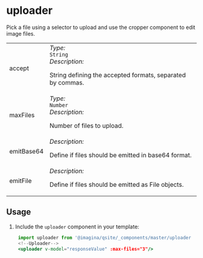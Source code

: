 
# uploader
Pick a file using a selector to upload and use the cropper component to edit image files.

<Tabs>
  <TabItem value="Props" label="Props" default>
    <table>
      <tr>
        <td>accept</td>
        <td>
          <i class="colorGraySpan">Type:</i>
          <br />
          <code>String</code>
          <br />
          <i class="colorGraySpan">Description:</i>
          <br />
          <p>String defining the accepted formats, separated by commas.</p>
        </td>
      </tr>
      <tr>
        <td>maxFiles</td>
        <td>
          <i class="colorGraySpan">Type:</i>
          <br />
          <code>Number</code>
          <br />
          <i class="colorGraySpan">Description:</i>
          <br />
          <p>Number of files to upload.</p>
        </td>
      </tr>
      <tr>
        <td>emitBase64</td>
        <td>
          <i class="colorGraySpan">Description:</i>
          <br />
          <p>Define if files should be emitted in base64 format.</p>
        </td>
      </tr>
      <tr>
        <td>emitFile</td>
        <td>
          <i class="colorGraySpan">Description:</i>
          <br />
          <p>Define if files should be emitted as File objects.</p>
        </td>
      </tr>
    </table>
  </TabItem>
</Tabs>

## Usage

1. Include the `uploader` component in your template:

   ```jsx
    import uploader from '@imagina/qsite/_components/master/uploader
    <!--Uploader-->
    <uploader v-model="responseValue" :max-files="3"/>
   ```
